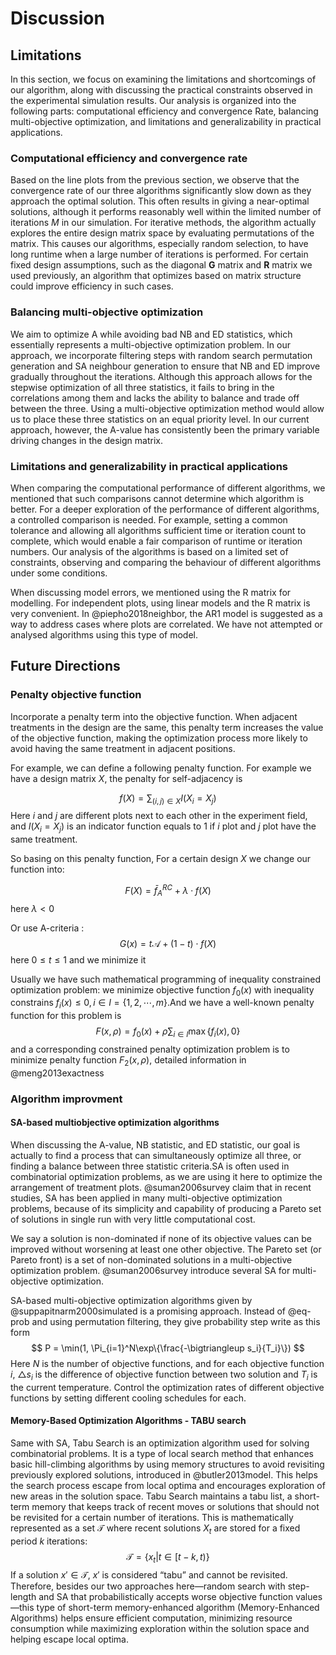 # Discussion {#sec-discuss}

## Limitations

In this section, we focus on examining the limitations and shortcomings of our algorithm, along with discussing the practical constraints observed in the experimental simulation results. Our analysis is organized into the following parts: computational efficiency and convergence Rate, balancing multi-objective optimization, and limitations and generalizability in practical applications.

### Computational efficiency and convergence rate

Based on the line plots from the previous section, we observe that the convergence rate of our three algorithms significantly slow down as they approach the optimal solution. This often results in giving a near-optimal solutions, although it performs reasonably well within the limited number of iterations $M$ in our simulation. For iterative methods, the algorithm actually  explores the entire design matrix space by evaluating permutations of the matrix. This causes our algorithms, especially random selection, to have long runtime when a large number of iterations is performed. For certain fixed design assumptions, such as the diagonal $\boldsymbol{G}$ matrix and $\boldsymbol{R}$ matrix we used previously, an algorithm that optimizes based on matrix structure could improve efficiency in such cases.

### Balancing multi-objective optimization

We aim to optimize A while avoiding bad NB and ED statistics, which essentially represents a multi-objective optimization problem. In our approach, we incorporate filtering steps with random search permutation generation and SA neighbour generation to ensure that NB and ED improve gradually throughout the iterations. Although this approach allows for the stepwise optimization of all three statistics, it fails to bring in the correlations among them and lacks the ability to balance and trade off between the three. Using a multi-objective optimization method would allow us to place these three statistics on an equal priority level. In our current approach, however, the A-value has consistently been the primary variable driving changes in the design matrix.

### Limitations and generalizability in practical applications

When comparing the computational performance of different algorithms, we mentioned that such comparisons cannot determine which algorithm is better. For a deeper exploration of the performance of different algorithms, a controlled comparison is needed. For example, setting a common tolerance and allowing all algorithms sufficient time or iteration count to complete, which would enable a fair comparison of runtime or iteration numbers. Our analysis of the algorithms is based on a limited set of constraints, observing and comparing the behaviour of different algorithms under some conditions.

When discussing model errors, we mentioned using the R matrix for modelling. For independent plots, using linear models and the R matrix is very convenient. In @piepho2018neighbor, the ${\text{AR}1}$ model is suggested as a way to address cases where plots are correlated. We have not attempted or analysed algorithms using this type of model.

## Future Directions

### Penalty objective function

Incorporate a penalty term into the objective function. When adjacent treatments in the design are the same, this penalty term increases the value of the objective function, making the optimization process more likely to avoid having the same treatment in adjacent positions.

For example, we can define a following penalty function. For example we have a design matrix $X$, the penalty for self-adjacency is

$$
f(X) = \sum_{(i,j)\in X}I(X_i = X_j)
$$
Here $i$ and $j$ are different plots next to each other in the experiment field, and $I(X_i = X_j)$ is an indicator function equals to $1$ if $i$ plot and $j$ plot have the same treatment.

So basing on this penalty function, For a certain design $X$ we change our function into:

$$
F(X) = \bar{f}_A^{RC} + \lambda \cdot f(X)
$$
here $\lambda < 0$

Or use A-criteria :
$$
G(x) = t\mathcal{A} + (1-t)\cdot f(X)
$$
here $0\leq t \leq 1$ and we minimize it

Usually we have such mathematical programming of inequality constrained optimization problem: we minimize objective function $f_0(x)$  with inequality constrains $f_i(x)\leq 0, i\in I=\{1,2,\cdots,m\}$.And we have a well-known penalty function for this problem is
$$
F (x, \rho) = f_0(x) + \rho \sum_{i\in I}\max\{f_i(x),0\}
$$
and a corresponding constrained penalty optimization problem is to minimize penalty function $F_2 (x, \rho)$, detailed information in @meng2013exactness

### Algorithm improvment

#### SA-based multiobjective optimization algorithms

When discussing the A-value, NB statistic, and ED statistic, our goal is actually to find a process that can simultaneously optimize all three, or finding a balance between three statistic criteria.SA is often used in combinatorial optimization problems, as we are using it here to optimize the arrangement of treatment plots. @suman2006survey claim that in recent studies, SA has been applied in many multi-objective optimization problems, because of its simplicity and capability of producing a Pareto set of solutions in single run with very little computational cost.

We say a solution is non-dominated if none of its objective values can be improved without worsening at least one other objective. The Pareto set (or Pareto front) is a set of non-dominated solutions in a multi-objective optimization problem.  @suman2006survey introduce several SA for multi-objective optimization.

SA-based multi-objective optimization algorithms given by @suppapitnarm2000simulated is a promising approach. Instead of @eq-prob and using permutation filtering, they give probability step write as this form
$$
P = \min(1, \Pi_{i=1}^N\exp\{\frac{-\bigtriangleup s_i}{T_i}\})
$$
Here $N$ is the number of objective functions, and for each objective function $i$, $\bigtriangleup s_i$ is the difference of objective function between two solution and $T_i$ is the current temperature. Control the optimization rates of different objective functions by setting different cooling schedules for each.

#### Memory-Based Optimization Algorithms - TABU search

Same with SA, Tabu Search is an optimization algorithm used for solving combinatorial problems. It is a type of local search method that enhances basic hill-climbing algorithms by using memory structures to avoid revisiting previously explored solutions, introduced in @butler2013model. This helps the search process escape from local optima and encourages exploration of new areas in the solution space. Tabu Search maintains a tabu list, a short-term memory that keeps track of recent moves or solutions that should not be revisited for a certain number of iterations. This is mathematically represented as a set 
$\mathcal{T}$ where recent solutions $X_t$ are stored for a fixed period $k$ iterations:
$$
\mathcal{T} = \{x_t|t \in [t-k,t)\}
$$
If a solution $x' \in \mathcal{T}$, $x'$ is considered "tabu" and cannot be revisited. Therefore, besides our two approaches here—random search with step-length and SA that probabilistically accepts worse objective function values—this type of short-term memory-enhanced algorithm (Memory-Enhanced Algorithms) helps ensure efficient computation, minimizing resource consumption while maximizing exploration within the solution space and helping escape local optima.










